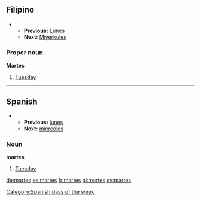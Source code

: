 <!--Is this a proper noun in Filipino?  If so, move this content to "Martes"-->
==Filipino==
**'''Previous:''' [[Lunes]]
**'''Next:''' [[Miyerkules]]

===Proper noun===
'''Martes'''

#[[Tuesday]]

----
==Spanish==
**'''Previous:''' [[lunes]]
**'''Next:''' [[miércoles]]

===Noun===
'''martes'''

#[[Tuesday]]

[[Category:Spanish days of the week]]

[[de:martes]]
[[es:martes]]
[[fr:martes]]
[[nl:martes]]
[[sv:martes]]